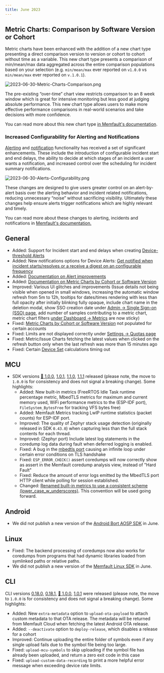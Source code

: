 ```yaml
---
title: June 2023
---
```


## Metric Charts: Comparison by Software Version or Cohort

Metric charts have been enhanced with the addition of a new chart type
presenting a direct comparison version to version or cohort to cohort without
time as a variable. This new chart type presents a comparison of min/mean/max
data aggregated across the entire comparison populations based on your selection
(e.g. `min/mean/max` ever reported on `v1.0.0` vs `min/mean/max` ever reported
on `v.1.0.1`).

![2023-06-30-Metric-Charts-Comparison.png](/img/blog/2023-06-30-Metric-Charts-Comparison.png)

The pre-existing “over-time” chart view restricts comparison to an 8 week window
which is great for intensive monitoring but less good at judging absolute
performance. This new chart type allows users to make more effective performance
comparisons in real-world scenarios and take decisions with more confidence.

You can read more about this new chart type
[in Memfault's documentation](/docs/platform/charts/#metric-charts-by-cohort-or-software-version).

### Increased Configurability for Alerting and Notifications

[Alerting](/docs/platform/alerts/) and
[notification](/docs/platform/notifications) functionality has received a set of
significant enhancements. These include the introduction of configurable
incident start and end delays, the ability to decide at which stages of an
incident a user wants a notification, and increased control over the scheduling
for incident summary notifications.

![2023-06-30-Alerts-Configurability.png](/img/blog/2023-06-30-Alerts-Configurability.png)

These changes are designed to give users greater control on an alert-by-alert
basis over the alerting behavior and incident related notifications, reducing
unnecessary “noise” without sacrificing visibility. Ultimately these changes
help ensure alerts trigger notifications which are highly relevant and timely.

You can read more about these changes to alerting, incidents and notifications
in [Memfault's documentation.](/docs/platform/alerts/#device-threshold-alerts)

<!-- truncate -->

## General

- Added: Support for Incident start and end delays when creating
  [Device-threshold Alerts](/docs/platform/alerts#device-threshold-alerts)
- Added: New notifications options for Device Alerts:
  [Get notified when incident starts/resolves or a receive a digest on an configurable frequency](/docs/platform/alerts#creating-a-device-threshold-alert)
- Added: [Documentation on Alert improvements](/docs/platform/alerts)
- Added:
  [Documentation on Metric Charts by Cohort or Software Version](/docs/platform/charts/#metric-charts-by-cohort-or-software-version)
- Improved: Various UI glitches and improvements (Issue details not being
  visible when opened in small windows, increasing the automatic window refresh
  from 5m to 12h, tooltips for dates/times rendering with less than full opacity
  after initially blinking fully opaque, include chart name in the deletion
  modal, show SSO creation date under
  [Admin → Single Sign-on (SSO) page](https://app.memfault.com/organizations/-/settings/sso),
  add number of samples contributing to a metric chart, metric chart filters
  [under Dashboard → Metrics](https://app.memfault.com/organizations/-/projects/-/metrics)
  are now sticky)
- Fixed:
  [Metric Charts by Cohort or Software Version](/docs/platform/charts/#metric-charts-by-cohort-or-software-version)
  not populated for certain accounts
- Fixed: Limits are not displayed correctly under
  [Settings → Quotas page](https://app.memfault.com/organizations/-/projects/-/settings/quotas)
- Fixed: Metric/Issue Charts fetching the latest values when clicked on the
  refresh button only when the last refresh was more than 15 minutes ago
- Fixed: Certain [Device Set](/docs/platform/projects-and-fleets/#device-sets)
  calculations timing out

## MCU

- SDK versions
  [🎉 1.0.0](https://github.com/memfault/memfault-firmware-sdk/blob/master/CHANGES.md#changes-between-memfault-sdk-100-and-0433---june-1-2023),
  [1.0.1](https://github.com/memfault/memfault-firmware-sdk/blob/master/CHANGES.md#changes-between-memfault-sdk-101-and-100---june-9-2023),
  [1.1.0](https://github.com/memfault/memfault-firmware-sdk/blob/master/CHANGES.md#changes-between-memfault-sdk-101-and-110---june-29-2023),
  [1.1.1](https://github.com/memfault/memfault-firmware-sdk/blob/master/CHANGES.md#changes-between-memfault-sdk-110-and-111---june-30-2023)
  released (please note, the move to `1.0.0` is for consistency and does not
  signal a breaking change). Some highlights:
  - Added: New built-in metrics (FreeRTOS Idle Task runtime percentage metric,
    MbedTLS metrics for maximum and current memory used, WiFi performance
    metrics to the (ESP-IDF port), `FileSystem_BytesFree` for tracking VFS bytes
    free)
  - Added: Memfault Metrics tracking LwIP runtime statistics (packet counts) for
    ESP-IDF port.
  - Improved: The quality of Zephyr stack usage detection (originally released
    in SDK `0.43.0`) when capturing less than the full stack contents for each
    thread.
  - Improved: (Zephyr port) Include latest log statements in the coredump log
    data during fault when deferred logging is enabled.
  - Fixed: A bug in the
    [mbedtls port](https://github.com/memfault/memfault-firmware-sdk/blob/master/ports/mbedtls)
    causing an infinite loop under certain error conditions on TLS handshake
  - Fixed: `ESP_ERROR_CHECK()` assert coredumps will now correctly show as
    assert in the Memfault coredump analysis view, instead of "Hard Fault"
  - Fixed: Reduce the amount of error logs emitted by the MbedTLS port HTTP
    client while polling for session established.
  - Changed:
    [Renamed built-in metrics to use a consistent scheme (lower_case_w_underscores)](https://github.com/memfault/memfault-firmware-sdk/blob/master/CHANGES.md#chart_with_upwards_trend-improvements-2).
    This convention will be used going forward.

## Android

- We did not publish a new version of the
  [Android Bort AOSP SDK](https://github.com/memfault/bort) in June.

## Linux

- Fixed: The backend processing of coredumps now also works for coredumps from
  programs that had dynamic libraries loaded from symlinked paths or relative
  paths.
- We did not publish a new version of the
  [Memfault Linux SDK](https://github.com/memfault/memfault-linux-sdk) in June.

## CLI

CLI versions [0.18.0](https://pypi.org/project/memfault-cli/0.18.0/),
[0.18.1](https://pypi.org/project/memfault-cli/0.18.1/),
[🎉 1.0.0,](https://pypi.org/project/memfault-cli/1.0.0/)
[1.0.1](https://pypi.org/project/memfault-cli/1.0.1/) were released (please
note, the move to `1.0.0` is for consistency and does not signal a breaking
change). Some highlights:

- Added: New `extra-metadata` option to `upload-ota-payload` to attach custom
  metadata to that OTA release. The metadata will be returned from Memfault
  Cloud when fetching the latest Android OTA release.
- Added: `--deactivate` option to `deploy-release`, which disables a release for
  a cohort
- Improved: Continue uploading the entire folder of symbols even if any single
  upload fails due to the symbol file being too large.
- Fixed: `upload-mcu-symbols` to skip uploading if the symbol file has already
  been uploaded, and return a zero exit code in this case
- Fixed: `upload-custom-data-recording` to print a more helpful error message
  when exceeding device rate limits.
